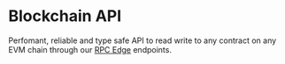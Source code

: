 
# Blockchain API

Perfomant, reliable and type safe API to read write to any contract on any EVM chain through our [RPC Edge](/infrastructure/rpc-edge/overview) endpoints.

<Stack>
<ArticleIconCard
	title="TypeScript"
	icon={TypeScriptIcon}
	href="/typescript/v5"
	description="Core TypeScript API"
/>

<ArticleIconCard
	title="React"
	icon={ReactIcon}
	href="/typescript/v5/react"
	description="React components and hooks"
/>

<ArticleIconCard
	title="React Native"
	icon={ReactIcon}
	href="/react-native/v0"
	description="React Native components and hooks"
/>

<ArticleIconCard
	title="Unity"
	icon={UnityIcon}
	href="/unity"
	description="Unity scripts and prefabs"
/>

<ArticleIconCard
	title=".NET"
	icon={DotNetIcon}
	href="/dotnet"
	description="Core C# API for .NET applications"
/>
</Stack>
